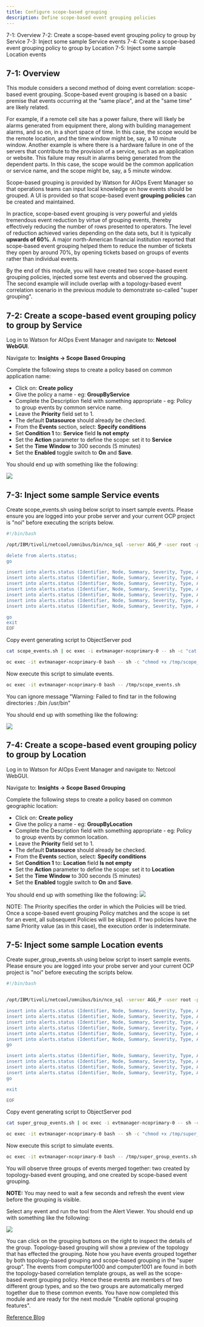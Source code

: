 ```yaml
---
title: Configure scope-based grouping
description: Define scope-based event grouping policies
---
```


<AnchorLinks>
  <AnchorLink>7-1: Overview</AnchorLink>
  <AnchorLink>7-2: Create a scope-based event grouping policy to group by Service</AnchorLink>
  <AnchorLink>7-3: Inject some sample Service events</AnchorLink>
  <AnchorLink>7-4: Create a scope-based event grouping policy to group by Location</AnchorLink>
  <AnchorLink>7-5: Inject some sample Location events</AnchorLink>
</AnchorLinks>

## 7-1: Overview

This module considers a second method of doing event correlation: scope-based event grouping. Scope-based event grouping is based on a basic premise that events occurring at the "same place", and at the "same time" are likely related.

For example, if a remote cell site has a power failure, there will likely be alarms generated from equipment there, along with building management alarms, and so on, in a short space of time. In this case, the scope would be the remote location, and the time window might be, say, a 10 minute window. Another example is where there is a hardware failure in one of the servers that contribute to the provision of a service, such as an application or website. This failure may result in alarms being generated from the dependent parts. In this case, the scope would be the common application or service name, and the scope might be, say, a 5 minute window.

Scope-based grouping is provided by Watson for AIOps Event Manager so that operations teams can input local knowledge on how events should be grouped. A UI is provided so that scope-based event **grouping policies** can be created and maintained.

In practice, scope-based event grouping is very powerful and yields tremendous event reduction by virtue of grouping events, thereby effectively reducing the number of rows presented to operators. The level of reduction achieved varies depending on the data sets, but it is typically **upwards of 60%**. A major north-American financial institution reported that scope-based event grouping helped them to reduce the number of tickets they open by around 70%, by opening tickets based on groups of events rather than individual events.

By the end of this module, you will have created two scope-based event grouping policies, injected some test events and observed the grouping. The second example will include overlap with a topology-based event correlation scenario in the previous module to demonstrate so-called "super grouping".


## 7-2: Create a scope-based event grouping policy to group by Service

Log in to Watson for AIOps Event Manager and navigate to: **Netcool WebGUI**.

Navigate to: **Insights → Scope Based Grouping**

Complete the following steps to create a policy based on common application name:


* Click on: **Create policy**
* Give the policy a name - eg: **GroupByService**
* Complete the Description field with something appropriate - eg: Policy to group events by common service name.
* Leave the **Priority** field set to 1.
* The default **Datasource** should already be checked.
* From the **Events** section, select: **Specify conditions**
* Set **Condition 1** to: **Service** field **Is not empty**
* Set the **Action** parameter to define the scope: set it to **Service**
* Set the **Time Window** to 300 seconds (5 minutes)
* Set the **Enabled** toggle switch to **On** and **Save**.

You should end up with something like the following:

![](images/Scope1.png)

## 7-3: Inject some sample Service events

Create scope_events.sh using below script to insert sample events. Please ensure you are logged into your probe server and your current OCP project is "noi" before executing the scripts below.

```sh
#!/bin/bash

/opt/IBM/tivoli/netcool/omnibus/bin/nco_sql -server AGG_P -user root -passwd $OMNIBUS_ROOT_PWD << EOF

delete from alerts.status;
go

insert into alerts.status (Identifier, Node, Summary, Severity, Type, AlertGroup, Service) values ('db2server1clean1', 'db2server1', 'Running cleanup automation script', 2, 13, 'Syslog', 'WebService');
insert into alerts.status (Identifier, Node, Summary, Severity, Type, AlertGroup, Service) values ('db2server1clean2', 'db2server1', 'Error: unable to run cleanup automation script', 3, 1, 'Syslog', 'WebService');
insert into alerts.status (Identifier, Node, Summary, Severity, Type, AlertGroup, Service) values ('db2server1syslog', 'db2server1', '/dev/sda1 is 100% full', 5, 1, 'Syslog', 'WebService');
insert into alerts.status (Identifier, Node, Summary, Severity, Type, AlertGroup, Service) values ('db2server1db', 'db2server1', 'Database is inaccessible', 5, 1, 'ITM6', 'WebService');
insert into alerts.status (Identifier, Node, Summary, Severity, Type, AlertGroup, Service) values ('websphere01', 'websphere01', 'websphere01 unable to access transaction database', 4, 1, 'ITM6', 'WebService');
insert into alerts.status (Identifier, Node, Summary, Severity, Type, AlertGroup, Service) values ('websphere02', 'websphere02', 'websphere02 unable to access transaction database', 4, 1, 'ITM6', 'WebService');
insert into alerts.status (Identifier, Node, Summary, Severity, Type, AlertGroup, Service) values ('widgetcom', 'www.widget.com', 'www.widget.com: response time >30s', 5, 1, 'ITM6', 'WebService');

go
exit
EOF

```

Copy event generating script to ObjectServer pod

```sh
cat scope_events.sh | oc exec -i evtmanager-ncoprimary-0 -- sh -c "cat > /tmp/scope_events.sh"
```

```sh
oc exec -it evtmanager-ncoprimary-0 bash -- sh -c "chmod +x /tmp/scope_events.sh"
```

Now execute this script to simulate events.

```sh
oc exec -it evtmanager-ncoprimary-0 bash -- /tmp/scope_events.sh
```

You can ignore message "Warning: Failed to find tar in the following directories : /bin /usr/bin" 

You should end up with something like the following:

![](images/events.png)

## 7-4: Create a scope-based event grouping policy to group by Location

Log in to Watson for AIOps Event Manager and navigate to: Netcool WebGUI.

Navigate to: **Insights → Scope Based Grouping**

Complete the following steps to create a policy based on common geographic location:

* Click on: **Create policy**
* Give the policy a name - eg: **GroupByLocation**
* Complete the Description field with something appropriate - eg: Policy to group events by common location.
* Leave the **Priority** field set to 1.
* The default **Datasource** should already be checked.
* From the **Events** section, select: **Specify conditions**
* Set **Condition 1** to: **Location** field **Is not empty**
* Set the **Action** parameter to define the scope: set it to **Location**
* Set the **Time Window** to 300 seconds (5 minutes)
* Set the **Enabled** toggle switch to **On** and **Save**.

You should end up with something like the following:
![](images/Scope2.png)

NOTE: The Priority specifies the order in which the Policies will be tried. Once a scope-based event grouping Policy matches and the scope is set for an event, all subsequent Policies will be skipped. If two policies have the same Priority value (as in this case), the execution order is indeterminate.

## 7-5: Inject some sample Location events

Create super_group_events.sh using below script to insert sample events. Please ensure you are logged into your probe server and your current OCP project is "noi" before executing the scripts below.

```sh
#!/bin/bash


/opt/IBM/tivoli/netcool/omnibus/bin/nco_sql -server AGG_P -user root -passwd $OMNIBUS_ROOT_PWD << EOF

insert into alerts.status (Identifier, Node, Summary, Severity, Type, AlertGroup, Location) values ('rackserver01', 'racksvr01', 'Warning: hardware fault detected in processing array', 5, 1, 'SNMP', 'London01');
insert into alerts.status (Identifier, Node, Summary, Severity, Type, AlertGroup, Location) values ('esx1', 'esx01', 'Warning: low resources', 3, 1, 'VMware', 'London01');
insert into alerts.status (Identifier, Node, Summary, Severity, Type, AlertGroup, Location) values ('computer1000esx', 'computer1000', 'Auto-scaling failed: unable to allocate resources', 4, 1, 'VMware', 'London01');
insert into alerts.status (Identifier, Node, Summary, Severity, Type, AlertGroup, Location) values ('computer1001esx', 'computer1001', 'Auto-scaling failed: unable to allocate resources', 4, 1, 'VMware', 'London01');
insert into alerts.status (Identifier, Node, Summary, Severity, Type, AlertGroup, Location) values ('server100esx', 'server100', 'Auto-scaling failed: unable to allocate resources', 4, 1, 'VMware', 'London01');
insert into alerts.status (Identifier, Node, Summary, Severity, Type, AlertGroup, Location) values ('server200esx', 'server200', 'Auto-scaling failed: unable to allocate resources', 4, 1, 'VMware', 'London01');
go 

insert into alerts.status (Identifier, Node, Summary, Severity, Type, AlertGroup) values ('cpu01', 'cpu01', 'cpu01 on computer1000 >90% utilisation', 5, 1, 'VMware');
insert into alerts.status (Identifier, Node, Summary, Severity, Type, AlertGroup) values ('cpu02', 'cpu02', 'cpu02 on computer1000 >80% utilisation', 4, 1, 'VMware');
insert into alerts.status (Identifier, Node, Summary, Severity, Type, AlertGroup) values ('billing', 'billing', 'Billing application ResponseTime >10000msec', 4, 1, 'Instana');
insert into alerts.status (Identifier, Node, Summary, Severity, Type, AlertGroup) values ('webserver', 'webserver', 'Webserver service degraded', 5, 1, 'Instana');
go

exit

EOF
```

Copy event generating script to ObjectServer pod

```sh
cat super_group_events.sh | oc exec -i evtmanager-ncoprimary-0 -- sh -c "cat > /tmp/super_group_events.sh"
```

```sh
oc exec -it evtmanager-ncoprimary-0 bash -- sh -c "chmod +x /tmp/super_group_events.sh"
```

Now execute this script to simulate events.

```sh
oc exec -it evtmanager-ncoprimary-0 bash -- /tmp/super_group_events.sh
```

You will observe three groups of events merged together: two created by topology-based event grouping, and one created by scope-based event grouping.

**NOTE:** You may need to wait a few seconds and refresh the event view before the grouping is visible.

Select any event and run the tool from the Alert Viewer. You should end up with something like the following:

![](images/events2.png)

You can click on the grouping buttons on the right to inspect the details of the group. Topology-based grouping will show a preview of the topology that has effected the grouping. Note how you have events grouped together by both topology-based grouping and scope-based grouping in the "super group". The events from computer1000 and computer1001 are found in both the topology-based correlation template groups, as well as the scope-based event grouping policy. Hence these events are members of two different group types, and so the two groups are automatically merged together due to these common events.
You have now completed this module and are ready for the next module "Enable optional grouping features".



[Reference Blog](https://community.ibm.com/community/user/aiops/blogs/zane-bray1/2022/06/27/getting-started-with-watson-aiops-event-manager-67)
